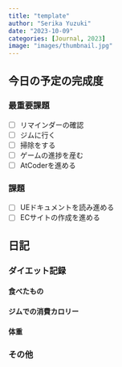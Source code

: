 ```yaml
---
title: "template"
author: "Serika Yuzuki"
date: "2023-10-09"
categories: [Journal, 2023]
image: "images/thumbnail.jpg"
---
```


<!-- TODO: Title, Date を変更したのちにこのコメントを消してください -->

## 今日の予定の完成度

### 最重要課題

- [ ] リマインダーの確認
- [ ] ジムに行く
- [ ] 掃除をする
- [ ] ゲームの進捗を産む
- [ ] AtCoderを進める

### 課題

- [ ] UEドキュメントを読み進める
- [ ] ECサイトの作成を進める

## 日記

### ダイエット記録

#### 食べたもの

#### ジムでの消費カロリー

#### 体重

### その他